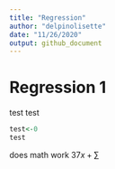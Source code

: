 ```yaml
---
title: "Regression"
author: "delpinolisette"
date: "11/26/2020"
output: github_document
---
```


# Regression 1
test test 

```r
test<-0
test
```

does math work $37x + \sum$
